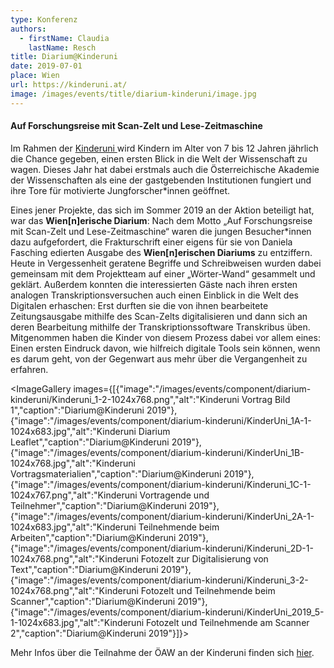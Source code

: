 ```yaml
---
type: Konferenz
authors:
  - firstName: Claudia
    lastName: Resch
title: Diarium@Kinderuni
date: 2019-07-01
place: Wien
url: https://kinderuni.at/
image: /images/events/title/diarium-kinderuni/image.jpg
---
```

#### **Auf Forschungsreise mit Scan-Zelt und Lese-Zeitmaschine**

Im Rahmen der [Kinderuni ](https://kinderuni.at/)wird Kindern im Alter von 7 bis 12 Jahren jährlich die Chance gegeben, einen ersten Blick in die Welt der Wissenschaft zu wagen. Dieses Jahr hat dabei erstmals auch die Österreichische Akademie der Wissenschaften als eine der gastgebenden Institutionen fungiert und ihre Tore für motivierte Jungforscher\*innen geöffnet.



Eines jener Projekte, das sich im Sommer 2019 an der Aktion beteiligt hat, war das **Wien\[n]erische Diarium**: Nach dem Motto „Auf Forschungsreise mit Scan-Zelt und Lese-Zeitmaschine“ waren die jungen Besucher\*innen dazu aufgefordert, die Frakturschrift einer eigens für sie von Daniela Fasching edierten Ausgabe des **Wien\[n]erischen Diariums** zu entziffern. Heute in Vergessenheit geratene Begriffe und Schreibweisen wurden dabei gemeinsam mit dem Projektteam auf einer „Wörter-Wand“ gesammelt und geklärt. Außerdem konnten die interessierten Gäste nach ihren ersten analogen Transkriptionsversuchen auch einen Einblick in die Welt des Digitalen erhaschen: Erst durften sie die von ihnen bearbeitete Zeitungsausgabe mithilfe des Scan-Zelts digitalisieren und dann sich an deren Bearbeitung mithilfe der Transkriptionssoftware Transkribus üben. Mitgenommen haben die Kinder von diesem Prozess dabei vor allem eines: Einen ersten Eindruck davon, wie hilfreich digitale Tools sein können, wenn es darum geht, von der Gegenwart aus mehr über die Vergangenheit zu erfahren.

<ImageGallery images={[{"image":"/images/events/component/diarium-kinderuni/Kinderuni_1-2-1024x768.png","alt":"Kinderuni Vortrag Bild 1","caption":"Diarium@Kinderuni 2019"},{"image":"/images/events/component/diarium-kinderuni/KinderUni_1A-1-1024x683.jpg","alt":"Kinderuni Diarium Leaflet","caption":"Diarium@Kinderuni 2019"},{"image":"/images/events/component/diarium-kinderuni/KinderUni_1B-1024x768.jpg","alt":"Kinderuni Vortragsmaterialien","caption":"Diarium@Kinderuni 2019"},{"image":"/images/events/component/diarium-kinderuni/Kinderuni_1C-1-1024x767.png","alt":"Kinderuni Vortragende und Teilnehmer","caption":"Diarium@Kinderuni 2019"},{"image":"/images/events/component/diarium-kinderuni/KinderUni_2A-1-1024x683.jpg","alt":"Kinderuni Teilnehmende beim Arbeiten","caption":"Diarium@Kinderuni 2019"},{"image":"/images/events/component/diarium-kinderuni/Kinderuni_2D-1-1024x768.png","alt":"Kinderuni Fotozelt zur Digitalisierung von Text","caption":"Diarium@Kinderuni 2019"},{"image":"/images/events/component/diarium-kinderuni/Kinderuni_3-2-1024x768.png","alt":"Kinderuni Fotozelt und Teilnehmende beim Scanner","caption":"Diarium@Kinderuni 2019"},{"image":"/images/events/component/diarium-kinderuni/KinderUni_2019_5-1-1024x683.jpg","alt":"Kinderuni Fotozelt und Teilnehmende am Scanner 2","caption":"Diarium@Kinderuni 2019"}]}>

</ImageGallery>

Mehr Infos über die Teilnahme der ÖAW an der Kinderuni finden sich [hier](https://www.oeaw.ac.at/kinderuni2019/).
